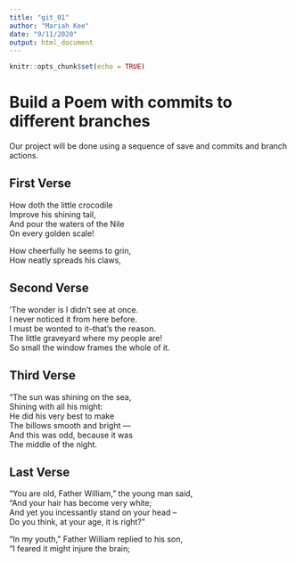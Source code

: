 ```yaml
---
title: "git_01"
author: "Mariah Kee"
date: "9/11/2020"
output: html_document
---
```


```r
knitr::opts_chunk$set(echo = TRUE)
```
# Build a Poem with commits to different branches
Our project will be done using a sequence of save and commits and branch actions.
<!-- Do not modify or change any text in "!--" bracketed areas such as this --- these are instructions to
you, if you change any of this the git program will notice it and compromise your git merging strategy !-->

## First Verse 
<!--Put the first five lines of a poem by Lewis Carrol in this section!-->
How doth the little crocodile  
     Improve his shining tail,  
And pour the waters of the Nile   
     On every golden scale!  
  
How cheerfully he seems to grin,  
     How neatly spreads his claws,  
       
## Second Verse
<!--Put the first five lines of a poem by Robert Frost here!-->
'The wonder is I didn't see at once.  
I never noticed it from here before.  
I must be wonted to it--that's the reason.  
The little graveyard where my people are!  
So small the window frames the whole of it.  
   
## Third Verse
<!--Put the first two verses of The Walrus and the Carpenter here!-->
"The sun was shining on the sea,  
      Shining with all his might:  
He did his very best to make  
      The billows smooth and bright —  
And this was odd, because it was  
      The middle of the night.  

## Last Verse
<!--Put a short poem of your choice 8-20 lines,here!-->
“You are old, Father William,” the young man said,  
“And your hair has become very white;  
And yet you incessantly stand on your head –  
Do you think, at your age, it is right?”  

“In my youth,” Father William replied to his son,  
“I feared it might injure the brain;  